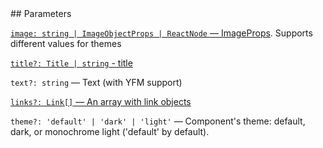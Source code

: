 

<Meta of={EventPersonCardStories} />
<StoryTemplate>
## Parameters

[`image: string | ImageObjectProps | ReactNode` — ImageProps](?path=/docs/documentation-types--docs#imageobjectprops---image-property). Supports different values for themes

[`title?: Title | string` - title](?path=/docs/documentation-types--docs#title-block-title)

`text?: string` — Text (with YFM support)

[`links?: Link[]` — An array with link objects](?path=/docs/documentation-types--docs#link)

`theme?: 'default' | 'dark' | 'light'` — Component's theme: default, dark, or monochrome light ('default' by default).

</StoryTemplate>
